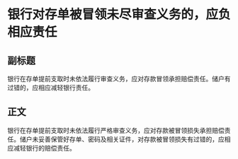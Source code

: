# 银行对存单被冒领未尽审查义务的，应负相应责任
## 副标题
银行在存单提前支取时未依法履行审查义务，应对存款冒领承担赔偿责任。储户有过错的，应相应减轻银行责任。
## 正文
银行在存单提前支取时未依法履行严格审查义务，应对存款被冒领损失承担赔偿责任。储户未妥善保管好存单、密码及相关证件，对存款被冒领损失有过错的，应相应减轻银行的赔偿责任。